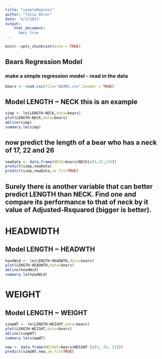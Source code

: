 ```yaml
---
title: "simpleRegress"
author: "Tania Boror"
date: "4/3/2021"
output: 
    html_document:
      toc: true
---
```


```r
knitr::opts_chunk$set(echo = TRUE)
```

## Bears Regression Model

### make a simple regression model - read in the data

```r
bears <- read.csv(file="BEARS.csv",header = TRUE)
```

## Model LENGTH ~ NECK  this is an example  

```r
simp <- lm(LENGTH~NECK,data=bears)
plot(LENGTH~NECK,data=bears)
abline(simp)
summary.lm(simp)
```

## now predict the length of a bear who has a neck of 17, 22 and 26


```r
newData <- data.frame(NECK=bears$NECK[c(5,15,23)])
predict(simp,newData)
predict(simp,newData,se.fit=TRUE)
```
## Surely there is another variable that can better predict LENGTH than NECK. Find one and compare its performance to that of neck by it value of Adjusted-Rsquared (bigger is better).


# HEADWIDTH
## Model LENGTH ~ HEADWTH

```r
headWid <- lm(LENGTH~HEADWTH,data=bears)
plot(LENGTH~HEADWTH,data=bears)
abline(headWid)
summary.lm(headWid)
```

# WEIGHT
## Model LENGTH ~ WEIGHT

```r
simpWT <- lm(LENGTH~WEIGHT,data=bears)
plot(LENGTH~WEIGHT,data=bears)
abline(simpWT)
summary.lm(simpWT)
```

```r
new <- data.frame(WEIGHT=bears$WEIGHT [c(5, 15, 23)])
predict(simpWT,new,se.fit=TRUE)
```
